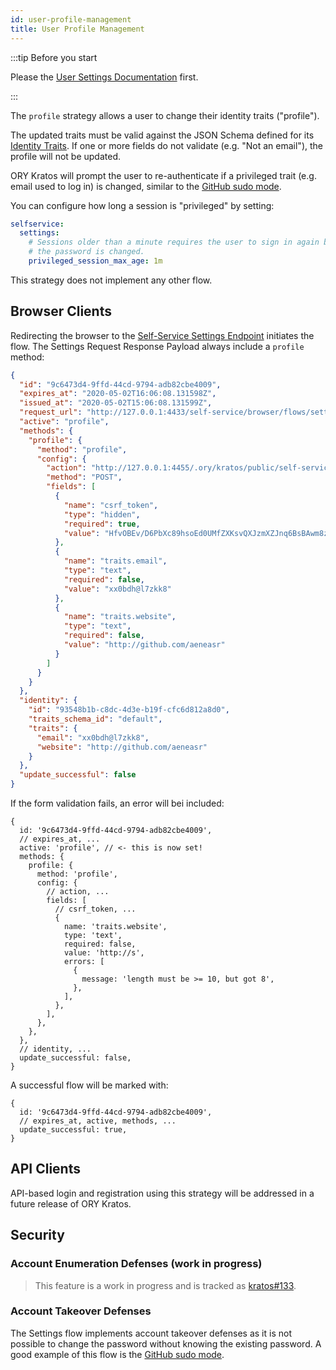 ```yaml
---
id: user-profile-management
title: User Profile Management
---
```


:::tip Before you start

Please the [User Settings Documentation](../user-settings.mdx) first.

:::

The `profile` strategy allows a user to change their identity traits
("profile").

The updated traits must be valid against the JSON Schema defined for its
[Identity Traits](../../../concepts/identity-user-model). If one or more fields
do not validate (e.g. "Not an email"), the profile will not be updated.

ORY Kratos will prompt the user to re-authenticate if a privileged trait (e.g.
email used to log in) is changed, similar to the
[GitHub sudo mode](https://help.github.com/en/github/authenticating-to-github/sudo-mode).

You can configure how long a session is "privileged" by setting:

```yaml title="path/to/kratos/config.yml"
selfservice:
  settings:
    # Sessions older than a minute requires the user to sign in again before
    # the password is changed.
    privileged_session_max_age: 1m
```

This strategy does not implement any other flow.

## Browser Clients

Redirecting the browser to the [Self-Service Settings Endpoint](../user-settings.mdx#user-settings-process-sequence)
initiates the flow. The Settings Request Response Payload always include a `profile` method:

```json title="$ curl http://<kratos-admin>/self-service/browser/flows/requests/settings?request=9c6473d4-9ffd-44cd-9794-adb82cbe4009"
{
  "id": "9c6473d4-9ffd-44cd-9794-adb82cbe4009",
  "expires_at": "2020-05-02T16:06:08.131598Z",
  "issued_at": "2020-05-02T15:06:08.131599Z",
  "request_url": "http://127.0.0.1:4433/self-service/browser/flows/settings",
  "active": "profile",
  "methods": {
    "profile": {
      "method": "profile",
      "config": {
        "action": "http://127.0.0.1:4455/.ory/kratos/public/self-service/browser/flows/settings/strategies/profile?request=9c6473d4-9ffd-44cd-9794-adb82cbe4009",
        "method": "POST",
        "fields": [
          {
            "name": "csrf_token",
            "type": "hidden",
            "required": true,
            "value": "HfvOBEv/D6PbXc89hsoEd0UMfZXKsvQXJzmXZJnq6BsBAwm8zbMKQF4LLZwRL67hPDlViB/qcJtu6yf+klIBeg=="
          },
          {
            "name": "traits.email",
            "type": "text",
            "required": false,
            "value": "xx0bdh@l7zkk8"
          },
          {
            "name": "traits.website",
            "type": "text",
            "required": false,
            "value": "http://github.com/aeneasr"
          }
        ]
      }
    }
  },
  "identity": {
    "id": "93548b1b-c8dc-4d3e-b19f-cfc6d812a8d0",
    "traits_schema_id": "default",
    "traits": {
      "email": "xx0bdh@l7zkk8",
      "website": "http://github.com/aeneasr"
    }
  },
  "update_successful": false
}
```

If the form validation fails, an error will bei included:

```json5 title="$ curl http://<kratos-admin>/self-service/browser/flows/requests/settings?request=9c6473d4-9ffd-44cd-9794-adb82cbe4009"
{
  id: '9c6473d4-9ffd-44cd-9794-adb82cbe4009',
  // expires_at, ...
  active: 'profile', // <- this is now set!
  methods: {
    profile: {
      method: 'profile',
      config: {
        // action, ...
        fields: [
          // csrf_token, ...
          {
            name: 'traits.website',
            type: 'text',
            required: false,
            value: 'http://s',
            errors: [
              {
                message: 'length must be >= 10, but got 8',
              },
            ],
          },
        ],
      },
    },
  },
  // identity, ...
  update_successful: false,
}
```

A successful flow will be marked with:

```json5 title="$ curl http://<kratos-admin>/self-service/browser/flows/requests/settings?request=9c6473d4-9ffd-44cd-9794-adb82cbe4009"
{
  id: '9c6473d4-9ffd-44cd-9794-adb82cbe4009',
  // expires_at, active, methods, ...
  update_successful: true,
}
```

## API Clients

API-based login and registration using this strategy will be addressed in a
future release of ORY Kratos.

## Security

### Account Enumeration Defenses (work in progress)

> This feature is a work in progress and is tracked as
> [kratos#133](https://github.com/zzpu/openuser/issues/133).

### Account Takeover Defenses

The Settings flow implements account takeover defenses as it is not possible to
change the password without knowing the existing password. A good example of
this flow is the
[GitHub sudo mode](https://help.github.com/en/github/authenticating-to-github/sudo-mode).
